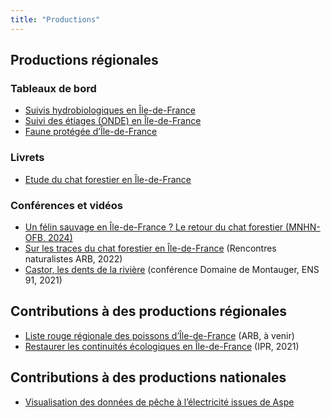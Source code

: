 ```yaml
---
title: "Productions"
---
```


## Productions régionales

### Tableaux de bord

-   [Suivis hydrobiologiques en Île-de-France](https://ofbidf.shinyapps.io/HydrobioIdF/){target="'_blank'"}
-   [Suivi des étiages (ONDE) en Île-de-France](https://ofb-idf.github.io/PRR_ONDE/){target="'_blank'"}
-   [Faune protégée d'Île-de-France](https://ofbidf.shinyapps.io/EspecesProtegeesIDF/){target="'_blank'"}

### Livrets

-   [Etude du chat forestier en Île-de-France](https://oai-gem.ofb.fr/exl-php/document-affiche/ofb_recherche_oai/OUVRE_DOC/49974?fic=doc00073302.pdf){target="'_blank'"}

### Conférences et vidéos

-   [Un félin sauvage en Île-de-France ? Le retour du chat forestier (MNHN-OFB, 2024)](https://www.youtube.com/watch?v=UopppCJfUHA){target="_blank"}
-   [Sur les traces du chat forestier en Île-de-France](https://www.youtube.com/watch?v=0P0JTVxUEBA&t=7670s){target="_blank"} (Rencontres naturalistes ARB, 2022)
-   [Castor, les dents de la rivière](https://www.facebook.com/Montauger/videos/castor-les-dents-de-la-rivière/2857221884547378/){target="_blank"} (conférence Domaine de Montauger, ENS 91, 2021)

## Contributions à des productions régionales

-   [Liste rouge régionale des poissons d'Île-de-France](https://www.arb-idf.fr/fileadmin/DataStorageKit/ARB/Articles/fichiers/Rencontres_naturalistes_2023/02_Presentation_resultats_LRR_Poissons.pdf){target="_blank"} (ARB, à venir)
-   [Restaurer les continuités écologiques en Île-de-France](https://www.institutparisregion.fr/nos-travaux/publications/restaurer-les-continuites-ecologiques-en-ile-de-france/){target="_blank"} (IPR, 2021)

## Contributions à des productions nationales

-   [Visualisation des données de pêche à l'électricité issues de Aspe](https://ofbidf.shinyapps.io/AspeDashboard/){target="'_blank'"}

